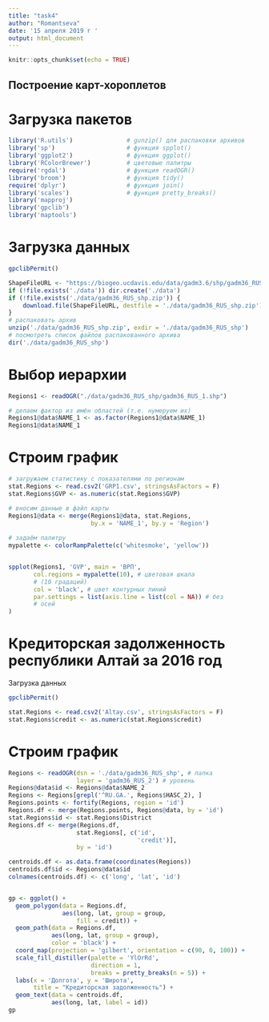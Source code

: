 ---
title: "task4"
author: "Romantseva"
date: '15 апреля 2019 г '
output: html_document
---

```{r setup, include=FALSE}
knitr::opts_chunk$set(echo = TRUE)
```

## Построение карт-хороплетов

# Загрузка пакетов

```{r, warning=FALSE}
library('R.utils')               # gunzip() для распаковки архивов 
library('sp')                    # функция spplot()
library('ggplot2')               # функция ggplot()
library('RColorBrewer')          # цветовые палитры
require('rgdal')                 # функция readOGR()
library('broom')                 # функция tidy()
require('dplyr')                 # функция join()
library('scales')                # функция pretty_breaks()
library('mapproj')
library('gpclib')
library('maptools')
```


# Загрузка данных

```{r, warning=FALSE}
gpclibPermit()

ShapeFileURL <- "https://biogeo.ucdavis.edu/data/gadm3.6/shp/gadm36_RUS_shp.zip"
if (!file.exists('./data')) dir.create('./data')
if (!file.exists('./data/gadm36_RUS_shp.zip')) {
    download.file(ShapeFileURL, destfile = './data/gadm36_RUS_shp.zip')
}
# распаковать архив
unzip('./data/gadm36_RUS_shp.zip', exdir = './data/gadm36_RUS_shp')
# посмотреть список файлов распакованного архива
dir('./data/gadm36_RUS_shp')
```

# Выбор иерархии

```{r, warning=FALSE}
Regions1 <- readOGR("./data/gadm36_RUS_shp/gadm36_RUS_1.shp")

# делаем фактор из имён областей (т.е. нумеруем их)
Regions1@data$NAME_1 <- as.factor(Regions1@data$NAME_1)
Regions1@data$NAME_1
```

# Строим график

```{r, warning=FALSE}
# загружаем статистику с показателями по регионам
stat.Regions <- read.csv2('GRP1.csv', stringsAsFactors = F)
stat.Regions$GVP <- as.numeric(stat.Regions$GVP)

# вносим данные в файл карты
Regions1@data <- merge(Regions1@data, stat.Regions,
                       by.x = 'NAME_1', by.y = 'Region')
    
# задаём палитру
mypalette <- colorRampPalette(c('whitesmoke', 'yellow'))


spplot(Regions1, 'GVP', main = 'ВРП',
       col.regions = mypalette(10), # цветовая шкала
       # (10 градаций)
       col = 'black', # цвет контурных линий
       par.settings = list(axis.line = list(col = NA)) # без
       # осей
)
```

# Кредиторская задолженность республики Алтай за 2016 год

Загрузка данных

```{r, warning=FALSE}
gpclibPermit()

stat.Regions <- read.csv2('Altay.csv', stringsAsFactors = F)
stat.Regions$credit <- as.numeric(stat.Regions$credit)
```

# Строим график

```{r, warning=FALSE}
Regions <- readOGR(dsn = './data/gadm36_RUS_shp', # папка
                   layer = 'gadm36_RUS_2') # уровень 
Regions@data$id <- Regions@data$NAME_2
Regions <- Regions[grepl('^RU.GA.', Regions$HASC_2), ]
Regions.points <- fortify(Regions, region = 'id')
Regions.df <- merge(Regions.points, Regions@data, by = 'id')
stat.Regions$id <- stat.Regions$District
Regions.df <- merge(Regions.df,
                   stat.Regions[, c('id',
                                    'credit')],
                   by = 'id')

centroids.df <- as.data.frame(coordinates(Regions))
centroids.df$id <- Regions@data$id
colnames(centroids.df) <- c('long', 'lat', 'id')


gp <- ggplot() +
  geom_polygon(data = Regions.df,
               aes(long, lat, group = group,
                   fill = credit)) +
  geom_path(data = Regions.df,
            aes(long, lat, group = group),
            color = 'black') +
  coord_map(projection = 'gilbert', orientation = c(90, 0, 100)) +
  scale_fill_distiller(palette = 'YlOrRd',
                       direction = 1,
                       breaks = pretty_breaks(n = 5)) +
  labs(x = 'Долгота', y = 'Широта',
       title = "Кредиторская задолженность") +
  geom_text(data = centroids.df,
            aes(long, lat, label = id))
gp
```